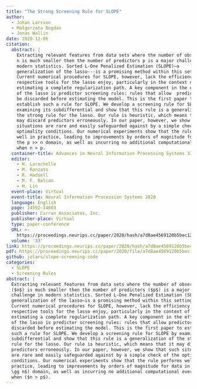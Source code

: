 ```yaml
---
title: "The Strong Screening Rule for SLOPE"
author: 
  - Johan Larsson
  - Małgorzata Bogdan
  - Jonas Wallin
date: 2020-12-06
citation:
  abstract: |
    Extracting relevant features from data sets where the number of observations
    n is much smaller then the number of predictors p is a major challenge in
    modern statistics. Sorted L-One Penalized Estimation (SLOPE)—a
    generalization of the lasso---is a promising method within this setting.
    Current numerical procedures for SLOPE, however, lack the efficiency that
    respective tools for the lasso enjoy, particularly in the context of
    estimating a complete regularization path. A key component in the efficiency
    of the lasso is predictor screening rules: rules that allow  predictors to
    be discarded before estimating the model. This is the first paper to
    establish such a rule for SLOPE. We develop a screening rule for SLOPE by
    examining its subdifferential and show that this rule is a generalization of
    the strong rule for the lasso. Our rule is heuristic, which means that it
    may discard predictors erroneously. In our paper, however, we show that such
    situations are rare and easily safeguarded against by a simple check of the
    optimality conditions. Our numerical experiments show that the rule performs
    well in practice, leading to improvements by orders of magnitude for data in
    the p >> n domain, as well as incurring no additional computational overhead
    when n > p.
  container-title: Advances in Neural Information Processing Systems 33
  editor:
    - H. Larochelle
    - M. Ranzato
    - R. Hadsell
    - M. F. Balcan
    - H. Lin
  event-place: Virtual
  event-title: Neural Information Procession Systems 2020
  language: English
  page: 14592–14603
  publisher: Curran Associates, Inc.
  publisher-place: Virtual
  type: paper-conference
  URL: >-
    https://proceedings.neurips.cc/paper/2020/hash/a7d8ae4569120b5bec12e7b6e9648b86-Abstract.html
  volume: '33'
link: https://proceedings.neurips.cc/paper/2020/hash/a7d8ae4569120b5bec12e7b6e9648b86-Abstract.html
pdf: https://proceedings.neurips.cc/paper/2020/file/a7d8ae4569120b5bec12e7b6e9648b86-Paper.pdf
github: jolars/slope-screening-code
categories: 
  - SLOPE
  - Screening Rules
abstract: |
  Extracting relevant features from data sets where the number of observations
  ($n$) is much smaller then the number of predictors ($p$) is a major
  challenge in modern statistics. Sorted L-One Penalized Estimation (SLOPE)—a
  generalization of the lasso—is a promising method within this setting.
  Current numerical procedures for SLOPE, however, lack the efficiency that
  respective tools for the lasso enjoy, particularly in the context of
  estimating a complete regularization path. A key component in the efficiency
  of the lasso is predictor screening rules: rules that allow predictors to be
  discarded before estimating the model. This is the first paper to establish
  such a rule for SLOPE. We develop a screening rule for SLOPE by examining its
  subdifferential and show that this rule is a generalization of the strong
  rule for the lasso. Our rule is heuristic, which means that it may discard
  predictors erroneously. In our paper, however, we show that such situations
  are rare and easily safeguarded against by a simple check of the optimality
  conditions. Our numerical experiments show that the rule performs well in
  practice, leading to improvements by orders of magnitude for data in the ($p
  \gg n$) domain, as well as incurring no additional computational overhead
  when ($n > p$).
---
```


